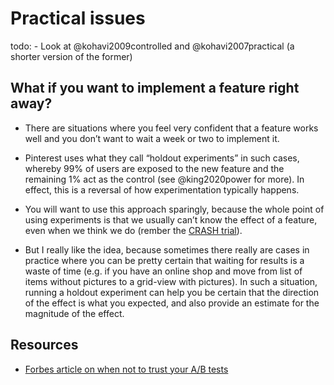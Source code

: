# Practical issues

todo:
- Look at @kohavi2009controlled and @kohavi2007practical (a shorter version of the former)


## What if you want to implement a feature right away?

- There are situations where you feel very confident that a feature works well and you don't want to wait a week or two to implement it.

- Pinterest uses what they call "holdout experiments" in such cases, whereby 99% of users are exposed to the new feature and the remaining 1% act as the control (see @king2020power for more). In effect, this is a reversal of how experimentation typically happens.

- You will want to use this approach sparingly, because the whole point of using experiments is that we usually can't know the effect of a feature, even when we think we do (rember the [CRASH trial](https://pubmed.ncbi.nlm.nih.gov/15936423/)).

- But I really like the idea, because sometimes there really are cases in practice where you can be pretty certain that waiting for results is a waste of time (e.g. if you have an online shop and move from list of items without pictures to a grid-view with pictures). In such a situation, running a holdout experiment can help you be certain that the direction of the effect is what you expected, and also provide an estimate for the magnitude of the effect.


## Resources

- [Forbes article on when not to trust your A/B tests](https://www.forbes.com/sites/quora/2015/06/19/when-should-ab-testing-not-be-trusted-to-make-decisions/)